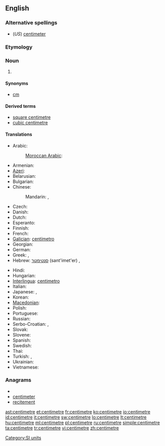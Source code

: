 ==English==

===Alternative spellings===
* (''US'') [[centimeter]]

===Etymology===
{{prefix|centi|metre}}

===Noun===
{{en-noun}}

# {{SI-unit|centi|metre|length}}

====Synonyms====
* [[cm]]

====Derived terms====
* [[square centimetre]]
* [[cubic centimetre]]

====Translations====
{{trans-top|one-hundredth of a metre}}
* Arabic: {{t|ar|سنتميتر|m|tr=sintimítr|sc=Arab}}
*: [[Moroccan Arabic]]: {{tø|ary|سنتيم|m|tr=santīm|sc=Arab}}
* Armenian: {{t-|hy|սանտիմետր|tr=santimetr}}
* [[Azeri]]: {{t-|az|santimetr|xs=Azeri}}
* Belarusian: {{t|be|сантыметр|m|tr=santymétr|sc=Cyrl}}
* Bulgarian: {{t|bg|сантиметър|m|tr=santimétǎr|sc=Cyrl}}
* Chinese:
*: Mandarin: {{t|zh|釐米|sc=Hani}}, {{t|zh|厘米|tr=límǐ|sc=Hani}}
* Czech: {{t|cs|centimetr|m}}
* Danish: {{t-|da|centimeter}}
* Dutch: {{t+|nl|centimeter}}
* Esperanto: {{t-|eo|centimetro|xs=Esperanto}}
* Finnish: {{t+|fi|senttimetri}}
* French: {{t+|fr|centimètre|m}}
* [[Galician]]: [[centímetro]] {{m}}
* Georgian: {{t-|ka|სანტიმეტრი|tr=santimetri|sc=Geor|xs=Georgian}}
* German: {{t+|de|Zentimeter|m}}
* Greek: {{t+|el|εκατοστόμετρο|tr=hekatostómetro}},  {{t+|el|εκατοστό|n|tr=ekatostó}}
* Hebrew: [[סנטימטר]] (sant'imet'er) {{m}},  {{t|he|סנטימטר|m|tr=sant'imet'er|sc=Hebr}}
{{trans-mid}}
* Hindi: {{t|hi|सेंटीमीटर|m|tr=sēṇṭīmīṭar|sc=Deva}}
* Hungarian: {{t+|hu|centiméter}}
* [[Interlingua]]: [[centimetro]]
* Italian: {{t+|it|centimetro|m}}
* Japanese: {{t|ja|センチメートル|tr=senchimētoru|sc=Jpan}},  {{t|ja|センチ|tr=senchi|sc=Jpan}}
* Korean: {{t|ko|센티미터|tr=sentimiteo|sc=Kore}}
* [[Macedonian]]: {{t-|mk|сантиметар|m|tr=santimétar}}
* Polish: {{t+|pl|centymetr|m}}
* Portuguese: {{t+|pt|centímetro|m}}
* Russian: {{t+|ru|сантиметр|m|tr=santimétr}}
* Serbo-Croatian: {{t|sh|центиметар|m}},  {{t|sh|centimetar|m}}
* Slovak: {{t|sk|centimeter|m}}
* Slovene: {{t|sl|centimeter|m}}
* Spanish: {{t+|es|centímetro|m}}
* Swedish: {{t+|sv|centimeter|c}}
* Thai: {{t|th|เซนติเมตร|tr=sentimetr|sc=Thai}}
* Turkish: {{t+|tr|santimetre}},  {{t+|tr|santim}}
* Ukrainian: {{t|uk|сантиметр|m|tr=santymétr|sc=Cyrl}}
* Vietnamese: {{t+|vi|xentimét|xs=Vietnamese}}
{{trans-bottom}}

===Anagrams===
* {{alphagram|ceeeimnrtt}}
* [[centimeter#English|centimeter]]
* [[recitement#English|recitement]]


[[Category:SI units]]

[[ast:centimetre]]
[[et:centimetre]]
[[fr:centimetre]]
[[ko:centimetre]]
[[io:centimetre]]
[[id:centimetre]]
[[it:centimetre]]
[[sw:centimetre]]
[[lo:centimetre]]
[[lt:centimetre]]
[[hu:centimetre]]
[[ml:centimetre]]
[[pl:centimetre]]
[[ru:centimetre]]
[[simple:centimetre]]
[[ta:centimetre]]
[[tr:centimetre]]
[[vi:centimetre]]
[[zh:centimetre]]